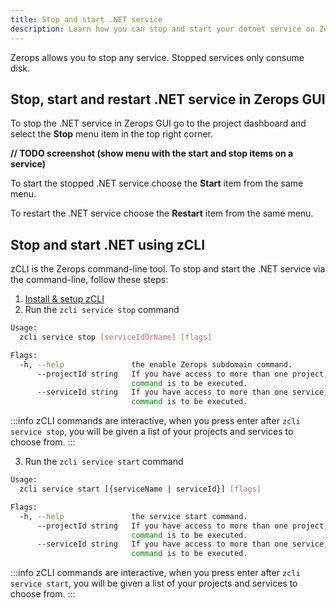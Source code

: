 ```yaml
---
title: Stop and start .NET service
description: Learn how you can stop and start your dotnet service on Zerops.
---
```


Zerops allows you to stop any service. Stopped services only consume disk.

## Stop, start and restart .NET service in Zerops GUI

To stop the .NET service in Zerops GUI go to the project dashboard and select the **Stop** menu item in the top right corner.

**// TODO screenshot (show menu with the start and stop items on a service)**

To start the stopped .NET service choose the **Start** item from the same menu.

To restart the .NET service choose the **Restart** item from the same menu.

## Stop and start .NET using zCLI

zCLI is the Zerops command-line tool. To stop and start the .NET service via the command-line, follow these steps:

1. [Install & setup zCLI](/references/cli)
2. Run the `zcli service stop` command

```sh
Usage:
  zcli service stop [serviceIdOrName] [flags]

Flags:
  -h, --help               the enable Zerops subdomain command.
      --projectId string   If you have access to more than one project, you must specify the project ID for which the
                           command is to be executed.
      --serviceId string   If you have access to more than one service, you must specify the service ID for which the
                           command is to be executed.
```

:::info
zCLI commands are interactive, when you press enter after `zcli service stop`, you will be given a list of your projects and services to choose from.
:::

3. Run the `zcli service start` command

```sh
Usage:
  zcli service start [{serviceName | serviceId}] [flags]

Flags:
  -h, --help               the service start command.
      --projectId string   If you have access to more than one project, you must specify the project ID for which the
                           command is to be executed.
      --serviceId string   If you have access to more than one service, you must specify the service ID for which the
                           command is to be executed.
```

:::info
zCLI commands are interactive, when you press enter after `zcli service start`, you will be given a list of your projects and services to choose from.
:::
